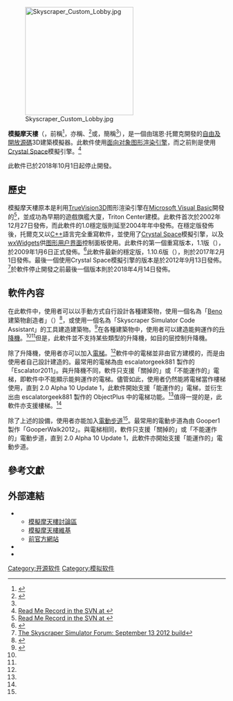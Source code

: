 {{Distinguish|模擬大樓}}

{{NoteTA|G1=IT|G2=FL}}
{{Infobox software
| name                   = 模擬摩天樓<br>Skyscraper
| title                  = 模擬摩天樓
| logo                   = [[File:Skyscraperlogo.jpg|230px]]
| caption                = 此圖是菜單的背景圖片。背景中的摩天樓其實是軟件中建造出來的柴頓中心。
| collapsible            = 
| author                 = 瑞恩·托爾克（{{lang|en|Ryan Thoryk}}）
| developer              = 瑞恩·托爾克
| released               = {{Start date and age|2002|12|27|}}
| discontinued           = yes
| latest release version = 2.0 Alpha 10 Update 6（OGRE）
| latest release date    = {{Start date and age|2017|02|01|}}
| latest preview version = “2018年4月14日（Alpha 1.11/2.0 Alpha 11）建設”（OGRE）
| latest preview date    = {{Start date and age|2018|04|14|}}
| screenshot             =
| programming language   = C++
| operating system       = [[Windows_7|Windows 7]]或未來版本<br>[[Mac_OS_X_10.4|Mac OS X 10.4]]或未來版本<br>[[GNU/Linux|GNU/Linux]]
| platform               = 跨平台（主要是[[x86|x86]]和[[x86-64|x86-64]]）
| size                   = 
| language               = 英語
| genre                  = 模擬器
| license                = [[GNU通用公共授權條款#GPLv2|GNU通用公共授權條款 （GPLv2）]]<ref name="GFPL">[http://svn.tliquest.net/viewvc/skyscraper/trunk/gpl.txt?revision=2556&view=markup GPL Record in SVN at {{dts|2011-03-03}}]</ref>
| website                = {{URL|https://steamcommunity.com/app/252910}}
}}
[[File:Skyscraper_Custom_Lobby.jpg|250px]]

'''模擬摩天樓'''（{{lang-en|'''Skyscraper Simulator'''}}，前稱{{lang|en|'''Skyscraper Project'''}}<ref name="old_homepage">{{Cite web |url=http://old.skyscrapersim.com/ |title=The Skyscraper Project (Ex-Official website) |access-date=2014-02-17 |archive-date=2013-08-27 |archive-url=https://web.archive.org/web/20130827191238/http://old.skyscrapersim.com/ |dead-url=no }}</ref>，亦稱{{lang|en|'''Skyscraper Sim'''}}、{{lang|en|'''Skyscrapersim'''}}<ref name="forum.skyscrapersim.com">{{Cite web |url=http://store.steampowered.com/app/252910 |title=Skyscraper Simulator - steam |access-date=2014-02-17 |archive-date=2021-03-05 |archive-url=https://web.archive.org/web/20210305090408/https://store.steampowered.com/app/252910 |dead-url=no }}</ref>或{{lang|en|'''Skyscraper 3D'''}}，簡稱{{lang|en|'''Skyscraper'''}}<ref name="forum.skyscrapersim.com"/>），是一個由瑞恩·托爾克開發的[[自由及開放源碼軟件|自由及開放源碼]]3D建築模擬器。此軟件使用[[OGRE|面向对象图形渲染引擎]]，而之前則是使用[[Crystal_Space|Crystal Space]]模擬引擎。<ref name="readmeRecord Tue Apr 12 16:07:01 2011">[http://svn.tliquest.net/viewvc/skyscraper/trunk/readme.txt?revision=2588&view=markup Read Me Record in the SVN at {{dts|2011-04-12}}]</ref>

此軟件已於2018年10月1日起停止開發。

==歷史==
模擬摩天樓原本是利用[[TrueVision3D|TrueVision3D]]图形渲染引擎在[[Visual_Basic|Microsoft Visual Basic]]開發的<ref name="readmeRecord Mon Jun 12 17:49:05 2006">[http://svn.tliquest.net/viewvc/skyscraper/trunk/README?revision=345&view=markup&pathrev=345 Read Me Record in the SVN at {{dts|2006-06-12}}]</ref>，並成功為早期的遊戲旗艦大廈，Triton Center建模。此軟件首次於2002年12月27日發佈，而此軟件的1.0穩定版則延至2004年年中發佈。在穩定版發佈後，托爾克又以[[C++|C++]]語言完全重寫軟件，並使用了[[Crystal_Space|Crystal Space]]模擬引擎，以及[[wxWidgets|wxWidgets]]供[[图形用户界面|图形用户界面]]控制面板使用。此軟件的第一個重寫版本，1.1版（{{lang|en|2.0 Alpha 1}}），於2009年1月6日正式發佈。<ref name="skyscrapersim.com">{{Cite web |url=http://www.skyscrapersim.com/ |title=skyscrapersim - official website |access-date=2022-01-03 |archive-date=2021-04-02 |archive-url=https://web.archive.org/web/20210402122823/http://www.skyscrapersim.com/ |dead-url=no }}</ref>此軟件最新的穩定版，1.10.6版（{{lang|en|2.0 Alpha 10 Update 6}}），則於2017年2月1日發佈。最後一個使用Crystal Space模擬引擎的版本是於2012年9月13日發佈。<ref>[http://forum.skyscrapersim.com/index.php?topic=5367.0 The Skyscraper Simulator Forum: September 13 2012 build]</ref>於軟件停止開發之前最後一個版本則於2018年4月14日發佈。

==軟件內容==
在此軟件中，使用者可以以手動方式自行設計各種建築物，使用一個名為「[[Beno|Beno]]建築物創造者」（{{lang|en|Beno Building Creator}}）<ref>{{Cite web |url=http://beno.uk/askyscrapersim/creator/ |title=Beno Building Creator |access-date=2021-07-28 |archive-date=2021-08-10 |archive-url=https://web.archive.org/web/20210810145654/https://beno.uk/askyscrapersim/creator/ |dead-url=no }}</ref>，或使用一個名為「Skyscraper Simulator Code Assistant」的工具建造建築物。<ref>{{Cite web |url=http://skyscrapersimulatorforum.createaforum.com/software-development-9/skyscraper-simulator-code-assistant-20/ |title=Skyscraper Simulator Code Assistant，需要註冊並登入方可查看 |access-date=2021-07-28 |archive-date=2021-07-28 |archive-url=https://web.archive.org/web/20210728154242/https://skyscrapersimulatorforum.createaforum.com/software-development-9/skyscraper-simulator-code-assistant-20/ |dead-url=no }}</ref>在各種建築物中，使用者可以建造能夠運作的[[升降機|升降機]]。<ref name="forum.skyscrapersim.com"/><ref name="skyscrapersim.com"/>但是，此軟件並不支持某些類型的升降機，如目的层控制升降機。

除了升降機，使用者亦可以加入[[電梯|電梯]]。<ref name="forum.skyscrapersim.com"/>軟件中的電梯並非由官方建模的，而是由使用者自己設計建造的。最常用的電梯為由 escalatorgeek881 製作的「Escalator2011」。與升降機不同，軟件只支援「關掉的」或「不能運作的」電梯，即軟件中不能顯示能夠運作的電梯。儘管如此，使用者仍然能將電梯當作樓梯使用，直到 2.0 Alpha 10 Update 1，此軟件開始支援「能運作的」電梯，並衍生出由 escalatorgeek881 製作的 ObjectPlus 中的電梯功能。<ref name="skyscrapersim.com"/>值得一提的是，此軟件亦支援樓梯。<ref name="skyscrapersim.com"/>

除了上述的設備，使用者亦能加入[[電動步道|電動步道]]<ref name="forum.skyscrapersim.com"/>。最常用的電動步道為由 Gooper1 製作「GooperWalk2012」。與電梯相同，軟件只支援「關掉的」或「不能運作的」電動步道，直到 2.0 Alpha 10 Update 1，此軟件亦開始支援「能運作的」電動步道。

==參考文獻==
{{Reflist|2}}

==外部連結==
<!--Please do not place any categories about gaming because it's not a game.-->
{{Commonscat|Skyscraper (software)|模擬摩天樓}}
* {{Official website|http://www.skyscrapersim.com}}{{Dead link|date=2019年5月 |bot=InternetArchiveBot |fix-attempted=yes }}
** [http://skyscrapersimulatorforum.createaforum.com/ 模擬摩天樓討論區] {{Wayback|url=http://skyscrapersimulatorforum.createaforum.com/ |date=20200803173550 }}
** [http://wiki.skyscrapersim.com 模擬摩天樓維基]{{Dead link|date=2019年5月 |bot=InternetArchiveBot |fix-attempted=yes }}
** [http://old.skyscrapersim.com/ 前官方網站] {{Wayback|url=http://old.skyscrapersim.com/ |date=20130827191238 }}
* {{youtube|Ah6P_j2BAN8|Video Tutorial part 1}}{{Dead link|date=2019年5月 |bot=InternetArchiveBot |fix-attempted=yes }}
* {{SourceForge|skyscraper}}{{Dead link|date=2019年5月 |bot=InternetArchiveBot |fix-attempted=yes }}

[[Category:开源软件|Category:开源软件]]
[[Category:模拟软件|Category:模拟软件]]